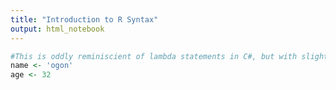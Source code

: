 ```yaml
---
title: "Introduction to R Syntax"
output: html_notebook
---
```

```r
#This is oddly reminiscient of lambda statements in C#, but with slightly altered syntax. 'casting backwards' to put it bluntly.
name <- 'ogon'
age <- 32
```
